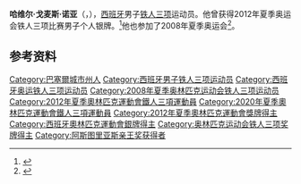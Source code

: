 {{NoteTA|G1=Sports}}
'''哈维尔·戈麦斯·诺亚'''（{{lang-es|Javier Gómez Noya}}，{{bd|1983年|3月25日|}}），[[西班牙|西班牙]]男子[[铁人三项|铁人三项]]运动员。他曾获得2012年夏季奥运会铁人三项比赛男子个人银牌。<ref>{{Cite web|title=Spain's Javier Gomez wins triathlon world championship, fifth world title|url=https://www.usatoday.com/story/sports/olympics/2015/09/19/spains-javier-gomez-wins-triathlon-world-championship-fifth-world-title/72501112/|accessdate=2021-03-20|last=Hendricks|first=Maggie|work=USA TODAY|language=en-US|archive-date=2020-07-31|archive-url=https://web.archive.org/web/20200731190352/https://www.usatoday.com/story/sports/olympics/2015/09/19/spains-javier-gomez-wins-triathlon-world-championship-fifth-world-title/72501112/|dead-url=no}}</ref>他也参加了2008年夏季奥运会<ref name="Sportsref">{{cite web |url=https://www.sports-reference.com/olympics/athletes/go/javier-gomez-1.html |title=Javier Gómez Bio, Stats, and Results |access-date=2013-09-16 |publisher=Sports Reference |archive-url=https://web.archive.org/web/20130917174307/http://www.sports-reference.com/olympics/athletes/go/javier-gomez-1.html |archive-date=2013-09-17 |dead-url=yes }}</ref>。

== 参考资料 ==
{{reflist}}
{{Authority control}}
{{DEFAULTSORT:Gómez Noya, Javier}}
[[Category:巴塞爾城市州人|Category:巴塞爾城市州人]]
[[Category:西班牙男子铁人三项运动员|Category:西班牙男子铁人三项运动员]]
[[Category:西班牙奥运铁人三项运动员|Category:西班牙奥运铁人三项运动员]]
[[Category:2008年夏季奥林匹克运动会铁人三项运动员|Category:2008年夏季奥林匹克运动会铁人三项运动员]]
[[Category:2012年夏季奧林匹克運動會鐵人三項運動員|Category:2012年夏季奧林匹克運動會鐵人三項運動員]]
[[Category:2020年夏季奧林匹克運動會鐵人三項運動員|Category:2020年夏季奧林匹克運動會鐵人三項運動員]]
[[Category:2012年夏季奧林匹克運動會獎牌得主|Category:2012年夏季奧林匹克運動會獎牌得主]]
[[Category:西班牙奧林匹克運動會銀牌得主|Category:西班牙奧林匹克運動會銀牌得主]]
[[Category:奥林匹克运动会铁人三项奖牌得主|Category:奥林匹克运动会铁人三项奖牌得主]]
[[Category:阿斯图里亚斯亲王奖获得者|Category:阿斯图里亚斯亲王奖获得者]]